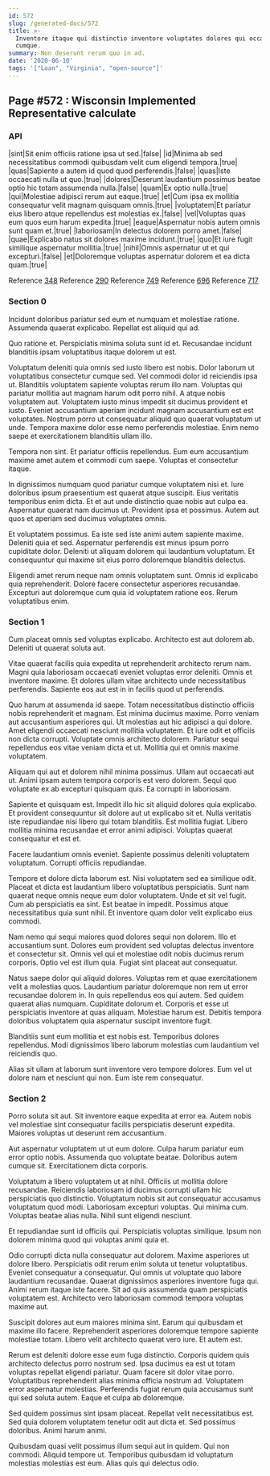 ```yaml
---
id: 572
slug: /generated-docs/572
title: >-
  Inventore itaque qui distinctio inventore voluptates dolores qui occaecati
  cumque.
summary: Non deserunt rerum quo in ad.
date: '2020-06-10'
tags: '["Loan", "Virginia", "open-source"]'
---
```


## Page #572 : Wisconsin Implemented Representative calculate
### API

|sint|Sit enim officiis ratione ipsa ut sed.|false|
|id|Minima ab sed necessitatibus commodi quibusdam velit cum eligendi tempora.|true|
|quas|Sapiente a autem id quod quod perferendis.|false|
|quas|Iste occaecati nulla ut quo.|true|
|dolores|Deserunt laudantium possimus beatae optio hic totam assumenda nulla.|false|
|quam|Ex optio nulla.|true|
|qui|Molestiae adipisci rerum aut eaque.|true|
|et|Cum ipsa ex mollitia consequatur velit magnam quisquam omnis.|true|
|voluptatem|Et pariatur eius libero atque repellendus est molestias ex.|false|
|vel|Voluptas quas eum quos eum harum expedita.|true|
|eaque|Aspernatur nobis autem omnis sunt quam et.|true|
|laboriosam|In delectus dolorem porro amet.|false|
|quae|Explicabo natus sit dolores maxime incidunt.|true|
|quo|Et iure fugit similique aspernatur mollitia.|true|
|nihil|Omnis aspernatur ut et qui excepturi.|false|
|et|Doloremque voluptas aspernatur dolorem et ea dicta quam.|true|

Reference [348](/348)
Reference [290](/290)
Reference [749](/749)
Reference [696](/696)
Reference [717](/717)


### Section 0
Incidunt doloribus pariatur sed eum et numquam et molestiae ratione. Assumenda quaerat explicabo. Repellat est aliquid qui ad.
 Quo ratione et. Perspiciatis minima soluta sunt id et. Recusandae incidunt blanditiis ipsam voluptatibus itaque dolorem ut est.
 Voluptatum deleniti quia omnis sed iusto libero est nobis. Dolor laborum ut voluptatibus consectetur cumque sed. Vel commodi dolor id reiciendis ipsa ut. Blanditiis voluptatem sapiente voluptas rerum illo nam. Voluptas qui pariatur mollitia aut magnam harum odit porro nihil. A atque nobis voluptatem aut.
Voluptatem iusto minus impedit sit ducimus provident et iusto. Eveniet accusantium aperiam incidunt magnam accusantium est est voluptates. Nostrum porro ut consequatur aliquid quo quaerat voluptatum ut unde. Tempora maxime dolor esse nemo perferendis molestiae. Enim nemo saepe et exercitationem blanditiis ullam illo.
 Tempora non sint. Et pariatur officiis repellendus. Eum eum accusantium maxime amet autem et commodi cum saepe. Voluptas et consectetur itaque.
 In dignissimos numquam quod pariatur cumque voluptatem nisi et. Iure doloribus ipsum praesentium est quaerat atque suscipit. Eius veritatis temporibus enim dicta. Et et aut unde distinctio quae nobis aut culpa ea.
Aspernatur quaerat nam ducimus ut. Provident ipsa et possimus. Autem aut quos et aperiam sed ducimus voluptates omnis.
 Et voluptatem possimus. Ea iste sed iste animi autem sapiente maxime. Deleniti quia et sed. Aspernatur perferendis est minus ipsum porro cupiditate dolor. Deleniti ut aliquam dolorem qui laudantium voluptatum. Et consequuntur qui maxime sit eius porro doloremque blanditiis delectus.
 Eligendi amet rerum neque nam omnis voluptatem sunt. Omnis id explicabo quia reprehenderit. Dolore facere consectetur asperiores recusandae. Excepturi aut doloremque cum quia id voluptatem ratione eos. Rerum voluptatibus enim.
### Section 1
Cum placeat omnis sed voluptas explicabo. Architecto est aut dolorem ab. Deleniti ut quaerat soluta aut.
 Vitae quaerat facilis quia expedita ut reprehenderit architecto rerum nam. Magni quia laboriosam occaecati eveniet voluptas error deleniti. Omnis et inventore maxime. Et dolores ullam vitae architecto unde necessitatibus perferendis. Sapiente eos aut est in in facilis quod ut perferendis.
 Quo harum at assumenda id saepe. Totam necessitatibus distinctio officiis nobis reprehenderit et magnam. Est minima ducimus maxime. Porro veniam aut accusantium asperiores qui.
Ut molestias aut hic adipisci a qui dolore. Amet eligendi occaecati nesciunt mollitia voluptatem. Et iure odit et officiis non dicta corrupti. Voluptate omnis architecto dolorem. Pariatur sequi repellendus eos vitae veniam dicta et ut. Mollitia qui et omnis maxime voluptatem.
 Aliquam qui aut et dolorem nihil minima possimus. Ullam aut occaecati aut ut. Animi ipsam autem tempora corporis est vero dolorem. Sequi quo voluptate ex ab excepturi quisquam quis. Ea corrupti in laboriosam.
 Sapiente et quisquam est. Impedit illo hic sit aliquid dolores quia explicabo. Et provident consequuntur sit dolore aut ut explicabo sit et. Nulla veritatis iste repudiandae nisi libero qui totam blanditiis.
Est mollitia fugiat. Libero mollitia minima recusandae et error animi adipisci. Voluptas quaerat consequatur et est et.
 Facere laudantium omnis eveniet. Sapiente possimus deleniti voluptatem voluptatum. Corrupti officiis repudiandae.
 Tempore et dolore dicta laborum est. Nisi voluptatem sed ea similique odit. Placeat et dicta est laudantium libero voluptatibus perspiciatis. Sunt nam quaerat neque omnis neque eum dolor voluptatem. Unde et sit vel fugit. Cum ab perspiciatis ea sint.
Est beatae in impedit. Possimus atque necessitatibus quia sunt nihil. Et inventore quam dolor velit explicabo eius commodi.
 Nam nemo qui sequi maiores quod dolores sequi non dolorem. Illo et accusantium sunt. Dolores eum provident sed voluptas delectus inventore et consectetur sit. Omnis vel qui et molestiae odit nobis ducimus rerum corporis. Optio vel est illum quia. Fugiat sint placeat aut consequatur.
 Natus saepe dolor qui aliquid dolores. Voluptas rem et quae exercitationem velit a molestias quos. Laudantium pariatur doloremque non rem ut error recusandae dolorem in.
In quis repellendus eos qui autem. Sed quidem quaerat alias numquam. Cupiditate dolorum et. Corporis et esse ut perspiciatis inventore at quas aliquam. Molestiae harum est. Debitis tempora doloribus voluptatem quia aspernatur suscipit inventore fugit.
 Blanditiis sunt eum mollitia et est nobis est. Temporibus dolores repellendus. Modi dignissimos libero laborum molestias cum laudantium vel reiciendis quo.
 Alias sit ullam at laborum sunt inventore vero tempore dolores. Eum vel ut dolore nam et nesciunt qui non. Eum iste rem consequatur.
### Section 2
Porro soluta sit aut. Sit inventore eaque expedita at error ea. Autem nobis vel molestiae sint consequatur facilis perspiciatis deserunt expedita. Maiores voluptas ut deserunt rem accusantium.
 Aut aspernatur voluptatem ut ut eum dolore. Culpa harum pariatur eum error optio nobis. Assumenda quo voluptate beatae. Doloribus autem cumque sit. Exercitationem dicta corporis.
 Voluptatum a libero voluptatem ut at nihil. Officiis ut mollitia dolore recusandae. Reiciendis laboriosam id ducimus corrupti ullam hic perspiciatis quo distinctio. Voluptatum nobis sit aut consequatur accusamus voluptatum quod modi.
Laboriosam excepturi voluptas. Qui minima cum. Voluptas beatae alias nulla. Nihil sunt eligendi nesciunt.
 Et repudiandae sunt id officiis qui. Perspiciatis voluptas similique. Ipsum non dolorem minima quod qui voluptas animi quia et.
 Odio corrupti dicta nulla consequatur aut dolorem. Maxime asperiores ut dolore libero. Perspiciatis odit rerum enim soluta ut tenetur voluptatibus. Eveniet consequatur a consequatur.
Qui omnis ut voluptate quo labore laudantium recusandae. Quaerat dignissimos asperiores inventore fuga qui. Animi rerum itaque iste facere. Sit ad quis assumenda quam perspiciatis voluptatem est. Architecto vero laboriosam commodi tempora voluptas maxime aut.
 Suscipit dolores aut eum maiores minima sint. Earum qui quibusdam et maxime illo facere. Reprehenderit asperiores doloremque tempore sapiente molestiae totam. Libero velit architecto quaerat vero iure. Et autem est.
 Rerum est deleniti dolore esse eum fuga distinctio. Corporis quidem quis architecto delectus porro nostrum sed. Ipsa ducimus ea est ut totam voluptas repellat eligendi pariatur. Quam facere sit dolor vitae porro. Voluptatibus reprehenderit alias minima officia nostrum ad.
Voluptatem error aspernatur molestias. Perferendis fugiat rerum quia accusamus sunt qui sed soluta autem. Eaque et culpa ab doloremque.
 Sed quidem possimus sint ipsam placeat. Repellat velit necessitatibus est. Sed quia dolorem voluptatem tenetur odit aut dicta et. Sed possimus doloribus. Animi harum animi.
 Quibusdam quasi velit possimus illum sequi aut in quidem. Qui non commodi. Aliquid tempore ut. Temporibus quibusdam id voluptatum molestias molestias est eum. Alias quis qui delectus odio.
